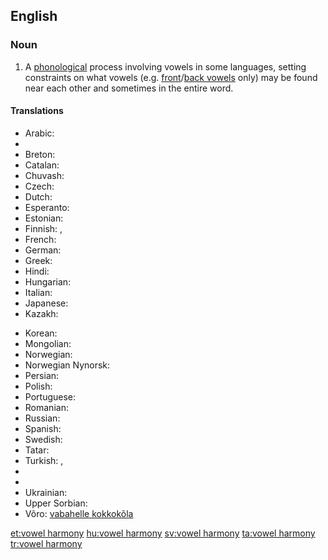 {{wikipedia}}
==English==

===Noun===
{{en-noun|head=[[vowel]] [[harmony]]|vowel harmonies}}

# {{linguistics}} A [[phonological]] process involving vowels in some languages, setting constraints on what vowels (e.g. [[front vowel|front]]/[[back vowel|back vowels]] only) may be found near each other and sometimes in the entire word.

====Translations====
{{trans-top|phonological process}}
* Arabic: {{t|ar|انسجام مصوت}}
* {{trreq|Azeri}}
* Breton: {{t|br|hesonerezh vogalennek}}
* Catalan: {{t|ca|harmonia vocàlica}}
* Chuvash: {{t|cv|сингармонизм}}
* Czech: {{t|cs|vokálová harmonie}}
* Dutch: {{t|nl|klinkerharmonie}}
* Esperanto: {{t|eo|vokala harmonio}}
* Estonian: {{t|et|vokaalharmoonia}}
* Finnish: {{t+|fi|vokaalisointu}}, {{t+|fi|vokaaliharmonia}}
* French: {{t|fr|harmonie vocalique}}
* German: {{t+|de|Vokalharmonie|f}}
* Greek: {{t|el|φωνηεντική αρμονία}}
* Hindi: {{t|hi|स्वर सहयोग}}
* Hungarian: {{t|hu|magánhangzó-harmónia}}
* Italian: {{t|it|armonia vocalica}}
* Japanese: {{t-|ja|母音調和|tr=ぼいんちょうわ, boin chōwa}}
* Kazakh: {{t|kk|дауыссыздар үндестігі}}
{{trans-mid}}
* Korean: {{t|ko|모음조화}}
* Mongolian: {{t|mn|эгшиг зохицох ёс}}
* Norwegian: {{t|no|vokalharmoni}}
* Norwegian Nynorsk: {{t|nn|vokalharmoni}}
* Persian: {{t|fa|هماهنگی واکه‌ای}}
* Polish: {{t|pl|harmonia samogłosek}}
* Portuguese: {{t|pt|harmonia vocálica}}
* Romanian: {{t|ro|armonie vocalică}}
* Russian: {{t|ru|сингармонизм|m|tr=singarmonízm}}
* Spanish: {{t|es|armonía vocálica}}
* Swedish: {{t|sv|vokalharmoni}}
* Tatar: {{t|tt|сингармонизм|tr=singarmonízm|sc=Cyrl}}
* Turkish: {{t+|tr|ünlü uyumu}},  {{t+|tr|sesli uyumu}}
* {{trreq|Turkmen}}
* {{trreq|Tuvan}}
* Ukrainian: {{t|uk|сингармонізм|tr=synharmonizm}}
* Upper Sorbian: {{t|hsb|wokalna harmonija}}
* Võro: [[vabahelle kokkokõla]]
{{trans-bottom}}

[[et:vowel harmony]]
[[hu:vowel harmony]]
[[sv:vowel harmony]]
[[ta:vowel harmony]]
[[tr:vowel harmony]]